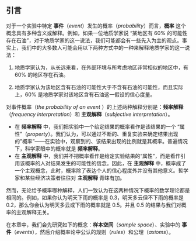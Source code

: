 ## 引言 {#sec-3_1}
对于一个实验中特定 **事件**（*event*）发生的概率（*probability*）而言，**概率** 这个概念具有多种含义或解释。例如，如果一位地质学家说 “某地区有 60% 的可能性存在石油”，对于地质学家的这一说法，我们可能都会有一些先入为主的观点。事实上，我们中的大多数人可能会用以下两种方式中的一种来解释地质学家的这一说法：

1. 地质学家认为，从长远来看，在外部环境与所考虑地区非常相似的地区中，有 60% 的地区存在石油。

2. 地质学家认为该地区含有石油的可能性大于不含有石油的可能性，而且实际上，60% 是地质学家对该地区含有石油这一假设的信心度量。

对事件概率（*the probability of an event *）的上述两种解释分别是：**频率解释**（*frequency interpretation*）和 **主观解释**（*subjective interpretation*）。

* 在 **频率解释** 中，我们把实验中一个给定结果的概率看作是该结果的一个 “属性”（*property*）。我们认为，可以通过不断的、重复实验来确定结果出现的”概率”——在实验中，观察到的、该结果出现的比例就是其概率。普遍情况下，科学家眼中的概率就是 **频率解释**。
* 在 **主观解释** 中，我们并不把概率看作是给定实验结果的“属性”，而是看作引用该概率的人对结果发生的可能性的信念。因此，在 **主观解释** 中，概率成了一个主观概念，此时，概率除了表达个人的信心程度外并没有其他意义。哲学家和某些经济决策者往往对 **主观解释** 青睐有加。

然而，无论给予概率哪种解释，人们一致认为在这两种情况下概率的数学理论都是相同的。例如，如果你认为明天下雨的概率是 0.3，明天多云但不下雨的概率是 0.2，那么你会认为明天多云或下雨的概率就是 0.5。并且 0.5 的结果与我们对概率的主观解释无关。

在本章中，我们会先研究如下的概念：**样本空间**（*sample space*）、实验中的 **事件**（*events*），然后介绍概率论中公认的规则（*rules*）和公理（*axioms*）。